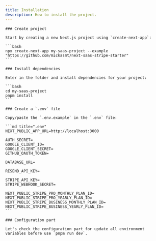 ```yaml
---
title: Installation
description: How to install the project.
---
```


<Steps>

    ### Create project

    Start by creating a new Next.js project using `create-next-app`:

    ```bash
    npx create-next-app my-saas-project --example "https://github.com/mickasmt/next-saas-stripe-starter"
    ```

    ### Install dependencies

    Enter in the folder and install dependencies for your project:

    ```bash
    cd my-saas-project
    pnpm install
    ```

    ### Create a `.env` file

    Copy/paste the `.env.example` in the `.env` file:

    ```md title=".env"
    NEXT_PUBLIC_APP_URL=http://localhost:3000

    AUTH_SECRET=
    GOOGLE_CLIENT_ID=
    GOOGLE_CLIENT_SECRET=
    GITHUB_OAUTH_TOKEN=

    DATABASE_URL=

    RESEND_API_KEY=

    STRIPE_API_KEY=
    STRIPE_WEBHOOK_SECRET=

    NEXT_PUBLIC_STRIPE_PRO_MONTHLY_PLAN_ID=
    NEXT_PUBLIC_STRIPE_PRO_YEARLY_PLAN_ID=
    NEXT_PUBLIC_STRIPE_BUSINESS_MONTHLY_PLAN_ID=
    NEXT_PUBLIC_STRIPE_BUSINESS_YEARLY_PLAN_ID=
    ```

    ### Configuration part

    Let's check the configuration part for update all environment variables before use `pnpm run dev`.

</Steps>
